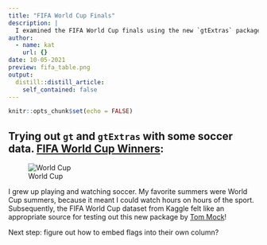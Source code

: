 ```yaml
---
title: "FIFA World Cup Finals"
description: |
  I examined the FIFA World Cup finals using the new `gtExtras` package.
author:
  - name: kat
    url: {}
date: 10-05-2021
preview: fifa_table.png
output:
  distill::distill_article:
    self_contained: false
---
```



```r
knitr::opts_chunk$set(echo = FALSE)
```

## Trying out `gt` and `gtExtras` with some soccer data. [FIFA World Cup Winners](https://github.com/katchia/side-projects/tree/main/fifa%20gt%20table): 
![World Cup](https://github.com/katchia/side-projects/blob/main/fifa%20gt%20table/fifa_table.png?raw=true)


I grew up playing and watching soccer. My favorite summers were World Cup summers, because it meant I could watch hours on hours of the sport. Subsequently, the FIFA World Cup dataset from Kaggle felt like an appropriate source for testing out this new package by [Tom Mock](https://twitter.com/thomas_mock)!

Next step: figure out how to embed flags into their own column?